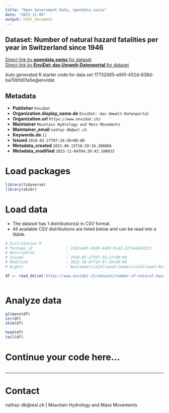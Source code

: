 ```yaml
---
title: "Open Government Data, opendata.swiss"
date: "2023-11-06"
output: html_document
---
```


## Dataset: Number of natural hazard fatalities per year in Switzerland since 1946



[Direct link by **opendata.swiss** for dataset](https://opendata.swiss/de/dataset/number-of-natural-hazard-fatalities-per-year-in-switzerland-since-1946)<br>
[Direct link by **EnviDat: das Umwelt-Datenportal** for dataset](https://www.envidat.ch/#/metadata/number-of-natural-hazard-fatalities-per-year-in-switzerland-since-1946)

Auto generated R starter code for data set 17732065-e90f-452d-838d-ba70bfd01a5e@envidat.

## Metadata

- **Publisher** `EnviDat`
- **Organization.display_name.de** `EnviDat: das Umwelt-Datenportal`
- **Organization.url** `https://www.envidat.ch/`
- **Maintainer** `Mountain Hydrology and Mass Movements`
- **Maintainer_email** `nathaz-db@wsl.ch`
- **Keywords.de** `[]`
- **Issued** `2018-02-27T07:34:36+00:00`
- **Metadata_created** `2021-06-15T16:20:34.208866`
- **Metadata_modified** `2023-11-04T04:39:43.100933`


# Load packages

```r

library(tidyverse)
library(skimr)

```

# Load data

-   The dataset has 1 distribution(s) in CSV format.
-   All available CSV distributions are listed below and can be read into a tibble.

```r

# Distribution 0
# Package_id               : 2181ee83-bbdb-44b8-9c42-227ae6e93211
# Description              : 
# Issued                   : 2018-02-27T07:35:27+00:00
# Modified                 : 2022-10-07T16:47:18+00:00
# Rights                   : NonCommercialAllowed-CommercialAllowed-ReferenceRequired

df <- read_delim('https://www.envidat.ch/dataset/number-of-natural-hazard-fatalities-per-year-in-switzerland-since-1946/resource/68ae000b-1eff-4468-afe0-fa6b9addc8e1')



```

# Analyze data

```r

glimpse(df)
str(df)
skim(df)

head(df)
tail(df)

```

# Continue your code here...

```r

```

------------------------------------------------------------------------

# Contact

nathaz-db@wsl.ch | Mountain Hydrology and Mass Movements

